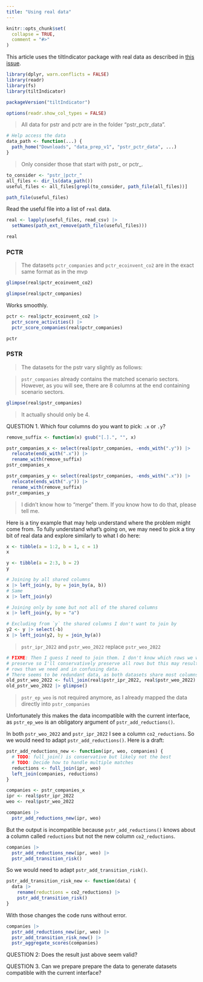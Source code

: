 ```yaml
---
title: "Using real data"
---
```


```r
knitr::opts_chunk$set(
  collapse = TRUE,
  comment = "#>"
)
```

This article uses the tiltIndicator package with real data as described in [this issue](https://github.com/2DegreesInvesting/tiltIndicator/issues/160).

```r
library(dplyr, warn.conflicts = FALSE)
library(readr)
library(fs)
library(tiltIndicator)

packageVersion("tiltIndicator")

options(readr.show_col_types = FALSE)
```

> All data for pstr and pctr are in the folder "pstr_pctr_data". 

```r
# Help access the data
data_path <- function(...) {
  path_home("Downloads", "data_prep_v1", "pstr_pctr_data", ...)
}
```

> Only consider those that start with pstr_ or pctr_.

```r
to_consider <- "pstr_|pctr_"
all_files <- dir_ls(data_path())
useful_files <- all_files[grepl(to_consider, path_file(all_files))]

path_file(useful_files)
```

Read the useful file into a list of `real` data.

```r
real <- lapply(useful_files, read_csv) |>
  setNames(path_ext_remove(path_file(useful_files)))

real
```

### PCTR

> The datasets `pctr_companies` and `pctr_ecoinvent_co2` are in the exact same
format as in the mvp

```r
glimpse(real$pctr_ecoinvent_co2)

glimpse(real$pctr_companies)
```

Works smoothly.

```r
pctr <- real$pctr_ecoinvent_co2 |>
  pctr_score_activities() |>
  pctr_score_companies(real$pctr_companies)

pctr
```

### PSTR

> The datasets for the pstr vary slightly as follows:

> `pstr_companies` already contains the matched scenario sectors. However, as
you will see, there are 8 columns at the end containing scenario sectors.

```r
glimpse(real$pstr_companies)
```

> It actually should only be 4. 

QUESTION 1. Which four columns do you want to pick: `.x` or `.y`?

```r
remove_suffix <- function(x) gsub("[.].", "", x)

pstr_companies_x <- select(real$pstr_companies, -ends_with(".y")) |>
  relocate(ends_with(".x")) |>
  rename_with(remove_suffix)
pstr_companies_x

pstr_companies_y <- select(real$pstr_companies, -ends_with(".x")) |>
  relocate(ends_with(".y")) |>
  rename_with(remove_suffix)
pstr_companies_y
```

> I didn't know how to "merge" them. If you know how to do that, please tell me.

Here is a tiny example that may help understand where the problem might come
from. To fully understand what's going on, we may need to pick a tiny bit of
real data and explore similarly to what I do here:

```r
x <- tibble(a = 1:2, b = 1, c = 1)
x

y <- tibble(a = 2:3, b = 2)
y

# Joining by all shared columns
x |> left_join(y, by = join_by(a, b))
# Same
x |> left_join(y)

# Joining only by some but not all of the shared columns
x |> left_join(y, by = "a")

# Excluding from `y` the shared columns I don't want to join by
y2 <- y |> select(-b)
x |> left_join(y2, by = join_by(a))
```

> `pstr_ipr_2022` and `pstr_weo_2022` replace `pstr_weo_2022`

```r
# FIXME: Then I guess I need to join them. I don't know which rows we want to
# preserve so I'll conservatively preserve all rows but this may result in more
# rows than we need and in confusing data.
# There seems to be redundant data, as both datasets share most columns!
old_pstr_weo_2022 <- full_join(real$pstr_ipr_2022, real$pstr_weo_2022)
old_pstr_weo_2022 |> glimpse()
```

> `pstr_ep_weo` is not required anymore, as I already mapped the data directly
into `pstr_companies`

Unfortunately this makes the data incompatible with the current interface, as
`pstr_ep_weo` is an obligatory argument of `pstr_add_reductions()`. 

In both `pstr_weo_2022` and `pstr_ipr_2022` I see a column `co2_reductions`. So we would need to adapt `pstr_add_reductions()`. Here is a draft:

```r
pstr_add_reductions_new <- function(ipr, weo, companies) {
  # TODO: full_join() is conservative but likely not the best
  # TODO: Decide how to handle multiple matches
  reductions <- full_join(ipr, weo)
  left_join(companies, reductions)
}

companies <- pstr_companies_x
ipr <- real$pstr_ipr_2022
weo <- real$pstr_weo_2022

companies |>
  pstr_add_reductions_new(ipr, weo)
```

But the output is incompatible because `pstr_add_reductions()` knows about a
column called `reductions` but not the new column `co2_reductions`.

```r
companies |>
  pstr_add_reductions_new(ipr, weo) |>
  pstr_add_transition_risk()
```

So we would need to adapt `pstr_add_transition_risk()`.

```r
pstr_add_transition_risk_new <- function(data) {
  data |>
    rename(reductions = co2_reductions) |>
    pstr_add_transition_risk()
}
```

With those changes the code runs without error.

```r
companies |>
  pstr_add_reductions_new(ipr, weo) |>
  pstr_add_transition_risk_new() |>
  pstr_aggregate_scores(companies)
```

QUESTION 2: Does the result just above seem valid?

QUESTION 3. Can we prepare prepare the data to generate datasets compatible with
the current interface?

